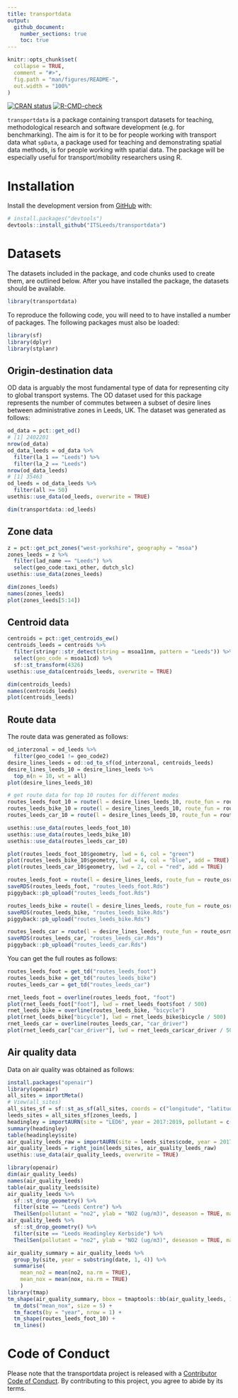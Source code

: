 ```yaml
---
title: transportdata
output:
  github_document:
    number_sections: true
    toc: true
---
```


<!-- README.md is generated from README.Rmd. Please edit that file -->

```r
knitr::opts_chunk$set(
  collapse = TRUE,
  comment = "#>",
  fig.path = "man/figures/README-",
  out.width = "100%"
)
```

<!-- badges: start -->
<!-- [![Lifecycle: experimental](https://img.shields.io/badge/lifecycle-experimental-orange.svg)](https://www.tidyverse.org/lifecycle/#experimental) -->
[![CRAN status](https://www.r-pkg.org/badges/version/transportdata)](https://CRAN.R-project.org/package=transportdata)
[![R-CMD-check](https://github.com/ITSLeeds/transportdata/workflows/R-CMD-check/badge.svg)](https://github.com/ITSLeeds/transportdata/actions)
<!-- [![Codecov test coverage](https://codecov.io/gh/ITSLeeds/transportdata/branch/master/graph/badge.svg)](https://codecov.io/gh/ITSLeeds/transportdata?branch=master) -->
<!-- badges: end -->


`transportdata` is a package containing transport datasets for teaching, methodological research and software development (e.g. for benchmarking).
The aim is for it to be for people working with transport data what `spData`, a package used for teaching and demonstrating spatial data methods, is for people working with spatial data.
The package will be especially useful for transport/mobility researchers using R.

# Installation

<!-- You can install the released version of transportdata from [CRAN](https://CRAN.R-project.org) with: -->

<!-- ``` r -->
<!-- install.packages("transportdata") -->
<!-- ``` -->

Install the development version from [GitHub](https://github.com/) with:

``` r
# install.packages("devtools")
devtools::install_github("ITSLeeds/transportdata")
```  

# Datasets

The datasets included in the package, and code chunks used to create them, are outlined below.
After you have installed the package, the datasets should be available.

```r
library(transportdata)
```


To reproduce the following code, you will need to to have installed a number of packages.
The following packages must also be loaded:

```r
library(sf)
library(dplyr)
library(stplanr)
```

## Origin-destination data

OD data is arguably the most fundamental type of data for representing city to global transport systems.
The OD dataset used for this package represents the number of commutes between a subset of desire lines between administrative zones in Leeds, UK.
The dataset was generated as follows:

```r
od_data = pct::get_od()
# [1] 2402201
nrow(od_data)
od_data_leeds = od_data %>% 
  filter(la_1 == "Leeds") %>% 
  filter(la_2 == "Leeds") 
nrow(od_data_leeds)
# [1] 35463
od_leeds = od_data_leeds %>% 
  filter(all >= 50)
usethis::use_data(od_leeds, overwrite = TRUE)
```


```r
dim(transportdata::od_leeds)
```

## Zone data

```r
z = pct::get_pct_zones("west-yorkshire", geography = "msoa")
zones_leeds = z %>% 
  filter(lad_name == "Leeds") %>% 
  select(geo_code:taxi_other, dutch_slc)
usethis::use_data(zones_leeds)
```


```r
dim(zones_leeds)
names(zones_leeds)
plot(zones_leeds[5:14])
```


## Centroid data

```r
centroids = pct::get_centroids_ew()
centroids_leeds = centroids %>% 
  filter(stringr::str_detect(string = msoa11nm, pattern = "Leeds")) %>% 
  select(geo_code = msoa11cd) %>% 
  sf::st_transform(4326)
usethis::use_data(centroids_leeds, overwrite = TRUE)
```

```r
dim(centroids_leeds)
names(centroids_leeds)
plot(centroids_leeds)
```

## Route data

The route data was generated as follows:

```r
od_interzonal = od_leeds %>% 
  filter(geo_code1 != geo_code2)
desire_lines_leeds = od::od_to_sf(od_interzonal, centroids_leeds)
desire_lines_leeds_10 = desire_lines_leeds %>% 
  top_n(n = 10, wt = all)
plot(desire_lines_leeds_10)
```

```r
# get route data for top 10 routes for different modes
routes_leeds_foot_10 = route(l = desire_lines_leeds_10, route_fun = route_osrm, osrm.profile = "foot")
routes_leeds_bike_10 = route(l = desire_lines_leeds_10, route_fun = route_osrm, osrm.profile = "bike")
routes_leeds_car_10 = route(l = desire_lines_leeds_10, route_fun = route_osrm, osrm.profile = "car")
```

```r
usethis::use_data(routes_leeds_foot_10)
usethis::use_data(routes_leeds_bike_10)
usethis::use_data(routes_leeds_car_10)
```

```r
plot(routes_leeds_foot_10$geometry, lwd = 6, col = "green")
plot(routes_leeds_bike_10$geometry, lwd = 4, col = "blue", add = TRUE)
plot(routes_leeds_car_10$geometry, lwd = 2, col = "red", add = TRUE)
```



```r
routes_leeds_foot = route(l = desire_lines_leeds, route_fun = route_osrm, osrm.profile = "foot")
saveRDS(routes_leeds_foot, "routes_leeds_foot.Rds")
piggyback::pb_upload("routes_leeds_foot.Rds")

routes_leeds_bike = route(l = desire_lines_leeds, route_fun = route_osrm, osrm.profile = "bike")
saveRDS(routes_leeds_bike, "routes_leeds_bike.Rds")
piggyback::pb_upload("routes_leeds_bike.Rds")

routes_leeds_car = route(l = desire_lines_leeds, route_fun = route_osrm, osrm.profile = "car")
saveRDS(routes_leeds_car, "routes_leeds_car.Rds")
piggyback::pb_upload("routes_leeds_car.Rds")

```



You can get the full routes as follows:

```r
routes_leeds_foot = get_td("routes_leeds_foot")
routes_leeds_bike = get_td("routes_leeds_bike")
routes_leeds_car = get_td("routes_leeds_car")
```

```r
rnet_leeds_foot = overline(routes_leeds_foot, "foot")
plot(rnet_leeds_foot["foot"], lwd = rnet_leeds_foot$foot / 500)
rnet_leeds_bike = overline(routes_leeds_bike, "bicycle")
plot(rnet_leeds_bike["bicycle"], lwd = rnet_leeds_bike$bicycle / 500)
rnet_leeds_car = overline(routes_leeds_car, "car_driver")
plot(rnet_leeds_car["car_driver"], lwd = rnet_leeds_car$car_driver / 500)
```

## Air quality data

Data on air quality was obtained as follows:

```r
install.packages("openair")
library(openair)
all_sites = importMeta()
# View(all_sites)
all_sites_sf = sf::st_as_sf(all_sites, coords = c("longitude", "latitude"), crs = 4326)
leeds_sites = all_sites_sf[zones_leeds, ]
headingley = importAURN(site = "LED6", year = 2017:2019, pollutant = c("nox", "no2"))
summary(headingley)
table(headingley$site)
air_quality_leeds_raw = importAURN(site = leeds_sites$code, year = 2017:2019, pollutant = c("nox", "no2"))
air_quality_leeds = right_join(leeds_sites, air_quality_leeds_raw)
usethis::use_data(air_quality_leeds, overwrite = TRUE)
```


```r
library(openair)
dim(air_quality_leeds)
names(air_quality_leeds)
table(air_quality_leeds$site)
air_quality_leeds %>% 
  sf::st_drop_geometry() %>% 
  filter(site == "Leeds Centre") %>% 
  TheilSen(pollutant = "no2", ylab = "NO2 (ug/m3)", deseason = TRUE, main = "Leeds Centre")
air_quality_leeds %>% 
  sf::st_drop_geometry() %>% 
  filter(site == "Leeds Headingley Kerbside") %>% 
  TheilSen(pollutant = "no2", ylab = "NO2 (ug/m3)", deseason = TRUE, main = "Leeds Headingley Kerbside")
```


```r
air_quality_summary = air_quality_leeds %>% 
  group_by(site, year = substring(date, 1, 4)) %>% 
  summarise(
    mean_no2 = mean(no2, na.rm = TRUE),
    mean_nox = mean(nox, na.rm = TRUE)
    )
library(tmap)
tm_shape(air_quality_summary, bbox = tmaptools::bb(air_quality_leeds, 1.5)) +
  tm_dots("mean_nox", size = 5) +
  tm_facets(by = "year", nrow = 1) +
  tm_shape(routes_leeds_foot_10) +
  tm_lines() 
```



# Code of Conduct
  
Please note that the transportdata project is released with a [Contributor Code of Conduct](https://contributor-covenant.org/version/2/0/CODE_OF_CONDUCT.html). By contributing to this project, you agree to abide by its terms.
